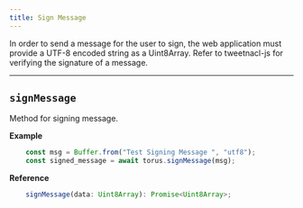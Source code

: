 ```yaml
---
title: Sign Message
---
```


In order to send a message for the user to sign, the web application must provide a UTF-8 encoded string as a Uint8Array.
Refer to tweetnacl-js for verifying the signature of a message.

---

## `signMessage`

Method for signing message.

**Example**

```typescript
    const msg = Buffer.from("Test Signing Message ", "utf8");
    const signed_message = await torus.signMessage(msg);
```


**Reference**

```typescript
    signMessage(data: Uint8Array): Promise<Uint8Array>;
```
